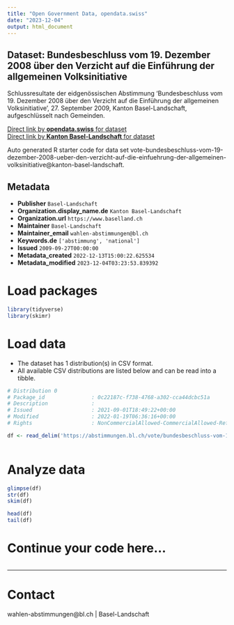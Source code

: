 ```yaml
---
title: "Open Government Data, opendata.swiss"
date: "2023-12-04"
output: html_document
---
```


## Dataset: Bundesbeschluss vom 19. Dezember 2008 über den Verzicht auf die Einführung der allgemeinen Volksinitiative

Schlussresultate der eidgenössischen Abstimmung 'Bundesbeschluss vom 19. Dezember 2008 über den Verzicht auf die Einführung der allgemeinen Volksinitiative', 27. September 2009, Kanton Basel-Landschaft, aufgeschlüsselt nach Gemeinden.

[Direct link by **opendata.swiss** for dataset](https://opendata.swiss/de/dataset/bundesbeschluss-vom-19-dezember-2008-uber-den-verzicht-auf-die-einfuhrung-der-allgemeinen-volks)<br>
[Direct link by **Kanton Basel-Landschaft** for dataset](https://abstimmungen.bl.ch/vote/bundesbeschluss-vom-19-dezember-2008-ueber-den-verzicht-auf-die-einfuehrung-der-allgemeinen-volksinitiative/data)

Auto generated R starter code for data set vote-bundesbeschluss-vom-19-dezember-2008-ueber-den-verzicht-auf-die-einfuehrung-der-allgemeinen-volksinitiative@kanton-basel-landschaft.

## Metadata

- **Publisher** `Basel-Landschaft`
- **Organization.display_name.de** `Kanton Basel-Landschaft`
- **Organization.url** `https://www.baselland.ch`
- **Maintainer** `Basel-Landschaft`
- **Maintainer_email** `wahlen-abstimmungen@bl.ch`
- **Keywords.de** `['abstimmung', 'national']`
- **Issued** `2009-09-27T00:00:00`
- **Metadata_created** `2022-12-13T15:00:22.625534`
- **Metadata_modified** `2023-12-04T03:23:53.839392`


# Load packages

```r

library(tidyverse)
library(skimr)

```

# Load data

-   The dataset has 1 distribution(s) in CSV format.
-   All available CSV distributions are listed below and can be read into a tibble.

```r

# Distribution 0
# Package_id               : 0c22187c-f738-4768-a302-cca44dcbc51a
# Description              : 
# Issued                   : 2021-09-01T18:49:22+00:00
# Modified                 : 2022-01-19T06:36:16+00:00
# Rights                   : NonCommercialAllowed-CommercialAllowed-ReferenceRequired

df <- read_delim('https://abstimmungen.bl.ch/vote/bundesbeschluss-vom-19-dezember-2008-ueber-den-verzicht-auf-die-einfuehrung-der-allgemeinen-volksinitiative/data-csv')



```

# Analyze data

```r

glimpse(df)
str(df)
skim(df)

head(df)
tail(df)

```

# Continue your code here...

```r

```

------------------------------------------------------------------------

# Contact

wahlen-abstimmungen@bl.ch | Basel-Landschaft
